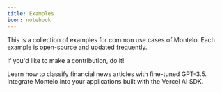 ```yaml
---
title: Examples
icon: notebook
---
```


This is a collection of examples for common use cases of Montelo. Each example is open-source and updated frequently.

If you'd like to make a contribution, do it!

<CardGroup cols={2}>
  <Card title="Classification" icon="chart-scatter-bubble" href="https://github.com/montelo-org/examples/tree/main/classification">
    Learn how to classify financial news articles with fine-tuned GPT-3.5.
  </Card>
  <Card title="Vercel AI SDK" icon="triangle" href="https://github.com/montelo-org/examples/tree/main/nextjs/starter">
    Integrate Montelo into your applications built with the Vercel AI SDK.
  </Card>
</CardGroup>

